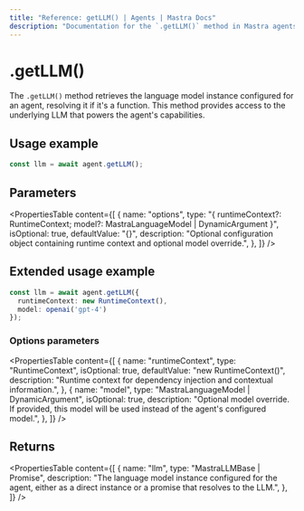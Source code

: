 ```yaml
---
title: "Reference: getLLM() | Agents | Mastra Docs"
description: "Documentation for the `.getLLM()` method in Mastra agents, which retrieves the language model instance."
---
```


# .getLLM()

The `.getLLM()` method retrieves the language model instance configured for an agent, resolving it if it's a function. This method provides access to the underlying LLM that powers the agent's capabilities.

## Usage example

```typescript showLineNumbers copy
const llm = await agent.getLLM();
```

## Parameters

<PropertiesTable
  content={[
    {
      name: "options",
      type: "{ runtimeContext?: RuntimeContext; model?: MastraLanguageModel | DynamicArgument<MastraLanguageModel> }",
      isOptional: true,
      defaultValue: "{}",
      description: "Optional configuration object containing runtime context and optional model override.",
    },
  ]}
/>

## Extended usage example

```typescript showLineNumbers copy
const llm = await agent.getLLM({
  runtimeContext: new RuntimeContext(),
  model: openai('gpt-4')
});
```

### Options parameters

<PropertiesTable
  content={[
    {
      name: "runtimeContext",
      type: "RuntimeContext",
      isOptional: true,
      defaultValue: "new RuntimeContext()",
      description: "Runtime context for dependency injection and contextual information.",
    },
    {
      name: "model",
      type: "MastraLanguageModel | DynamicArgument<MastraLanguageModel>",
      isOptional: true,
      description: "Optional model override. If provided, this model will be used instead of the agent's configured model.",
    },
  ]}
/>

## Returns

<PropertiesTable
  content={[
    {
      name: "llm",
      type: "MastraLLMBase | Promise<MastraLLMBase>",
      description: "The language model instance configured for the agent, either as a direct instance or a promise that resolves to the LLM.",
    },
  ]}
/>
